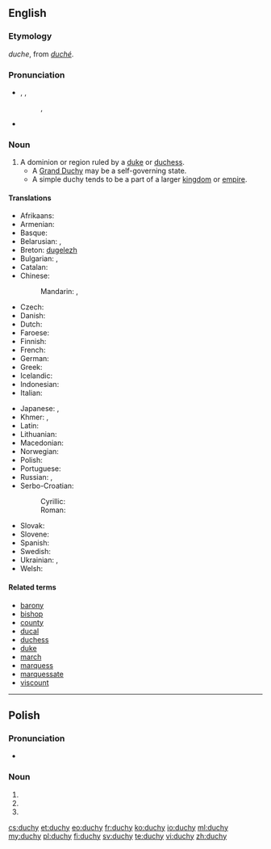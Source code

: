 ==English==

===Etymology===
{{etyl|enm}} ''duche'', from {{etyl|xno}} ''[[duché]]''.

===Pronunciation===
* {{IPA|/ˈdʌtʃi/}}, {{qualifier|some accents}} {{IPA|/ˈdjuːʃi/}}, {{qualifier|some North American accents}} {{IPA|/ˈduːʃi/}}
*: {{rhymes|ʌtʃi}}, {{rhymes|uːʃi}}
* {{homophones|douchy}}

===Noun===
{{wikipedia}}
{{en-noun|duchies}}

# A dominion or region ruled by a [[duke]] or [[duchess]].
#* A [[Grand Duchy]] may be a self-governing state.
#* A simple duchy tends to be a part of a larger [[kingdom]] or [[empire]].

====Translations====
{{trans-top|a dominion or region ruled by a duke or duchess}}
* Afrikaans: {{t-|af|hertogdom}}
* Armenian: {{t-|hy|դքսություն|tr=dkʿsutʿyun|sc=Armn}}
* Basque: {{t-|eu|dukerri}}
* Belarusian: {{t-|be|герцагства|n|tr=hjércahstva|sc=Cyrl}}, {{t-|be|княства|n|tr=knjástva|sc=Cyrl}}
* Breton: [[dugelezh]] {{f}}
* Bulgarian: {{t-|bg|херцогство|n|tr=hércogstvo|sc=Cyrl}}, {{t-|bg|княжество|n|tr=knjážestvo|sc=Cyrl}}
* Catalan: {{t-|ca|ducado}}
* Chinese:
*: Mandarin: {{t|cmn|公國|sc=Hani}}, {{t|cmn|公国|tr=gōngguó|sc=Hani}}
* Czech: {{t+|cs|vévodství|n}}
* Danish: {{t-|da|hertugdømme}}
* Dutch: {{t-|nl|hertogdom|n}}
* Faroese: {{t-|fo|hertogadømi|n}}
* Finnish: {{t-|fi|herttuakunta}}
* French: {{t+|fr|duché|m}}
* German: {{t+|de|Herzogtum|n}}
* Greek: {{t+|el|δουκάτο|n|tr=doukáto|sc=Grek}}
* Icelandic: {{t|is|hertogadæmi|n}}
* Indonesian: {{t+|id|kadipaten}}
* Italian: {{t+|it|ducato|m}}
{{trans-mid}}
* Japanese: {{t+|ja|公国|tr=こうこく, kōkoku|sc=Jpan}}, {{t-|ja|公爵領|tr=こうしゃくりょう, kōshakuryō|sc=Jpan}}
* Khmer: {{t-|km|អ្នកឧកញ៉ាណាខេត្ត|sc=Khmr|tr=neak oknyaa naa kʰaet}}, {{t-|km|ចៅពញាណាខេត្ត|sc=Khmr|tr=chav pnyie naa kʰaet}}
* Latin: {{t-|la|ducatum}}
* Lithuanian: {{t-|lt|hercogystė|f}}
* Macedonian: {{t-|mk|војводство|n|tr=vojvodstvo|sc=Cyrl}}
* Norwegian: {{t-|no|hertugdømme}}
* Polish: {{t+|pl|księstwo|n}}
* Portuguese: {{t+|pt|ducado}}
* Russian: {{t+|ru|герцогство|n|tr=gércogstvo|sc=Cyrl}}, {{t+|ru|княжество|n|tr=knjážestvo|sc=Cyrl}}
* Serbo-Croatian:
*: Cyrillic: {{t-|sh|војводство|n}}
*: Roman: {{t-|sh|vojvodstvo|n}}
* Slovak: {{t-|sk|vojvodstvo|n}}
* Slovene: {{t+|sl|vojvodina|f}}
* Spanish: {{t+|es|ducado|m}}
* Swedish: {{t-|sv|hertigdöme}}
* Ukrainian: {{t-|uk|герцогство|n|tr=hércohstvo|sc=Cyrl}}, {{t-|uk|князівство|n|tr=knjázivstvo|sc=Cyrl}}
* Welsh: {{t-|cy|dugiaeth}}
{{trans-bottom}}

====Related terms====
* [[barony]]
* [[bishop]]
* [[county]]
* [[ducal]]
* [[duchess]]
* [[duke]]
* [[march]]
* [[marquess]]
* [[marquessate]]
* [[viscount]]

----

==Polish==

===Pronunciation===
* {{IPA|/ˈd̪uxɨ/|lang=pl}}

===Noun===
{{head|pl|noun form}}

# {{inflection of|lang=pl|duch||nom|p}}
# {{inflection of|lang=pl|duch||acc|p}}
# {{inflection of|lang=pl|duch||voc|p}}

[[cs:duchy]]
[[et:duchy]]
[[eo:duchy]]
[[fr:duchy]]
[[ko:duchy]]
[[io:duchy]]
[[ml:duchy]]
[[my:duchy]]
[[pl:duchy]]
[[fi:duchy]]
[[sv:duchy]]
[[te:duchy]]
[[vi:duchy]]
[[zh:duchy]]